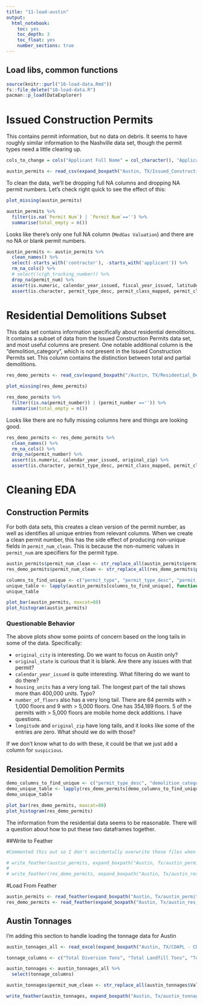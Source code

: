 ```yaml
---
title: "11-load-austin"
output:
  html_notebook:
    toc: yes
    toc_depth: 3
    toc_float: yes
    number_sections: true
---
```


## Load libs, common functions
```r
source(knitr::purl("10-load-data.Rmd"))
fs::file_delete("10-load-data.R")
pacman::p_load(DataExplorer)
```

# Issued Construction Permits
This contains permit information, but no data on debris. It seems to have roughly similar information to the Nashville data set, though the  permit types need a little clearing up.

```r
cols_to_change = cols("Applicant Full Name" = col_character(), "Applicant Organization" = col_character(), "Applicant Phone" = col_character(), "Applicant Address 1" = col_character(), "Applicant Address 2"= col_character(), "Applicant City" = col_character(), "Applicant Zip" = col_character(), "Total Existing Bldg SQFT" = col_double(), "Total Valuation Remodel" = col_double(), "Building Valuation" = col_double(), "Building Valuation Remodel" = col_double(), "Electrical Valuation" = col_double(), "Mechanical Valuation" = col_double(), "MedGas Valuation" = col_double(), "MedGas Valuation Remodel" = col_double())

austin_permits <- read_csv(expand_boxpath("Austin, TX/Issued_Construction_Permits.csv"), col_types = cols_to_change)
```

To clean the data, we'll be dropping full NA columns and dropping NA permit numbers.  Let's check right quick to see the effect of this:

```r
plot_missing(austin_permits)

austin_permits %>%
  filter(is.na(`Permit Num`) | `Permit Num`=='') %>%
  summarise(total_empty = n())
```
Looks like there's only one full NA column (`MedGas Valuation`) and there are no NA or blank permit numbers.

```r
austin_permits <- austin_permits %>%
  clean_names() %>% 
  select(-starts_with('contractor'), -starts_with('applicant')) %>%
  rm_na_cols() %>%
  # select(!c(gh_tracking_number)) %>% 
  drop_na(permit_num) %>% 
  assert(is.numeric, calendar_year_issued, fiscal_year_issued, latitude, longitude) %>% 
  assert(is.character, permit_type_desc, permit_class_mapped, permit_class, work_class,  project_name, description, property_legal_description, day_issued, status_current, original_address_1)
```

# Residential Demolitions Subset
This data set contains information specifically about residential demolitions. It contains a subset of data from the Issued Construction Permits data set, and most useful columns are present. One notable additional column is the "demolition_category", which is not present in the Issued Construction Permits set. This column contains the distinction between total and partial demolitions.

``` r
res_demo_permits <- read_csv(expand_boxpath("/Austin, TX/Residential_Demolitions_dataset.csv"))
```

```r
plot_missing(res_demo_permits)

res_demo_permits %>%
  filter((is.na(permit_number)) | (permit_number =='')) %>%
  summarise(total_empty = n())
```
Looks like there are no fully missing columns here and things are looking good.

```r
res_demo_permits <- res_demo_permits %>%
  clean_names() %>% 
  rm_na_cols() %>%
  drop_na(permit_number) %>% 
  assert(is.numeric, calendar_year_issued, original_zip) %>% 
  assert(is.character, permit_type_desc, permit_class_mapped, permit_class, description, work_class, status_current)
```


# Cleaning EDA
## Construction Permits

For both data sets, this creates a clean version of the permit number, as well as identifies all unique entries from relevant columns.  When we create a clean permit number, this has the side effect of producing non-unique fields in `permit_num_clean`.  This is because the non-numeric values in `permit_num` are specifiers for the permit type.

```r
austin_permits$permit_num_clean <- str_replace_all(austin_permits$permit_num,"[^0-9]", "") 
res_demo_permits$permit_num_clean <- str_replace_all(res_demo_permits$permit_number,"[^0-9]", "") 
```


```r
columns_to_find_unique <- c("permit_type", "permit_type_desc", "permit_class", "work_class", "status_current", "original_zip")
unique_table <- lapply(austin_permits[columns_to_find_unique], function(x) unique(x))
unique_table

plot_bar(austin_permits, maxcat=80)
plot_histogram(austin_permits)
```
### Questionable Behavior

The above plots show some points of concern based on the long tails in some of the data.  Specifically:

* `original_city` is interesting.  Do we want to focus on Austin only?
* `original_state` is curious that it is blank.  Are there any issues with that permit?
* `calendar_year_issued` is quite interesting.  What filtering do we want to do there?
* `housing_units` has a very long tail.  The longest part of the tail shows more than 400,000 units.  Typo?
* `number_of_floors` also has a very long tail.  There are 64 permits with > 1,000 floors and 9 with > 5,000 floors.  One has 354,189 floors.  5 of the permits with > 5,000 floors are mobile home deck additions.  I have questions.
* `longitude` and `original_zip` have long tails, and it looks like some of the entries are zero.  What should we do with those?

If we don't know what to do with these, it could be that we just add a column for `suspicious`.  

## Residential Demolition Permits
```r
demo_columns_to_find_unique <- c("permit_type_desc", "demolition_category", "work_class", "status_current", "original_zip")
demo_unique_table <- lapply(res_demo_permits[demo_columns_to_find_unique], function(x) unique(x))
demo_unique_table

plot_bar(res_demo_permits, maxcat=80)
plot_histogram(res_demo_permits)
```

The information from the residential data seems to be reasonable.  There will a question about how to put these two dataframes together.


##Write to Feather
``` r

#Commented this out so I don't accidentally overwrite these files when sourcing this notebook.

# write_feather(austin_permits, expand_boxpath("Austin, Tx/austin_permits.feather"))
# 
# write_feather(res_demo_permits, expand_boxpath("Austin, Tx/austin_res_demo_permits.feather"))

```


#Load From Feather
``` r

austin_permits <- read_feather(expand_boxpath("Austin, Tx/austin_permits.feather"))
res_demo_permits <- read_feather(expand_boxpath("Austin, Tx/austin_res_demo_permits.feather"))


```





## Austin Tonnages
I'm adding this section to handle loading the tonnage data for Austin
``` r

austin_tonnages_all <- read_excel(expand_boxpath("Austin, TX/CDAPL - CD Permit List for Sharing.xlsx"), sheet =5)

tonnage_columns <- c("Total Diversion Tons", "Total Landfill Tons", "Total Tons", "Diversion Tons", "Landfill Tons", "Total Tons5", "Project Diversion Rate", "Project Disposal Rate", "Commingled Diversion Tons", "Commingled Landfill Tons", "Commingled Total Tons", "Pounds Per Square Foot", "Value", "Submitted Permit Type" )

austin_tonnages <- austin_tonnages_all %>%
  select(tonnage_columns)

austin_tonnages$permit_num_clean <- str_replace_all(austin_tonnages$Value,"[^0-9]", "")

write_feather(austin_tonnages, expand_boxpath("Austin, Tx/austin_tonnages.feather"))

```
